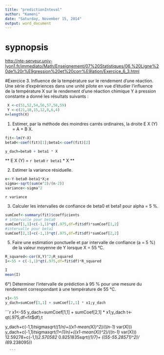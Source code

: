 ```yaml
---
title: "predictionInteval"
author: "Kameni"
date: "Saturday, November 15, 2014"
output: word_document
---
```

# sypnopsis

<http://nte-serveur.univ-lyon1.fr/immediato/Math/Enseignement/07%20Statistiques/06.%20Ligne%20de%20r%E9gression%20et%20corr%E9lation/Exercice_6_3.html>

#Exercice 3. Influence de la température sur le rendement d'une réaction.
Une série d'expériences dans une unité pilote en vue d'étudier l'influence de la température X sur le rendement d'une réaction chimique Y à pression constante a donné les résultats suivants :

```r
 X <-c(51,52,54,56,57,58,59)
 Y <-c(21,18,15,12,8,6,4)
n=length(X)
```
1) Estimer, par la méthode des moindres carrés ordinaires, la droite
E X (Y) = A + B X.

```r
fit<-lm(Y~X)
beta0<-coef(fit)[1];beta1<-coef(fit)[2]

y_dach=beta0 + beta1 * X
```

** E X (Y) = `r beta0` `r beta1` * X **

2) Estimer la variance résiduelle.
```r
e<-Y-beta0-beta1*X;e
sigma<-sqrt(sum(e^2)/(n-2))
variance<-sigma^2
```

`r variance`

3) Calculer les intervalles de confiance de beta0 et beta1 pour alpha = 5 %.
```r
sumCoef<-summary(fit)$coefficients
# intervalle pour beta0
sumCoef[1,1]+c(-1,1)*qt(.975,df=fit$df)*sumCoef[1,2]
#intervalle pour beta1
sumCoef[2,1]+c(-1,1)*qt(.975,df=fit$df)*sumCoef[2,2]
```

5) Faire une estimation ponctuelle et par intervalle de confiance (a = 5 %) de la valeur moyenne de Y lorsque X = 55 °C.

```r

R_squared<-cor(X,Y)^2;R_squared
I<-55 + c(-1,1)*qt(.975,df=fit$df)*R_squared

I
mean(I)
```

6°) Déterminer l'intervalle de prédiction à 95 % pour une mesure du rendement correspondant à une température de 55 °C.

```r
x1<-55
y_dach=sumCoef[1,1] + sumCoef[2,1] * x1;y_dach

```

```r
x1<-55
y_dach=sumCoef[1,1] + sumCoef[2,1] * x1;y_dach
t<-qt(.975,df=fit$df);t

y_dach+c(-1,1)*t*sigma*sqrt((1/n)+((x1-mean(X))^2)/((n-1)* var(X)))
y_dach+c(-1,1)*t*sigma*sqrt(1+(1/n)+((x1-mean(X))^2)/((n-1)* var(X)))
12.59278+c(-1,1)*2.570582* 0.8251835*sqrt((1/7)+ ((55-55.28571)^2)/ (6*9.238095))
                                          
      ```

